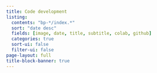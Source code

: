 ```yaml
---
title: Code development
listing:
  contents: "bp-*/index.*"
  sort: "date desc"
  fields: [image, date, title, subtitle, colab, github]
  categories: true
  sort-ui: false
  filter-ui: false
page-layout: full
title-block-banner: true
---
```


::: {#posts}
:::
